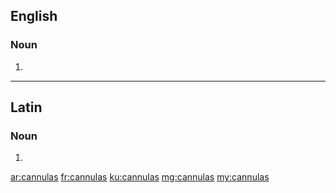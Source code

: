 ==English==

===Noun===
{{head|en|plural}}

# {{plural of|cannula|lang=en}}

----

==Latin==

===Noun===
{{la-noun-form|cannulās}}

# {{inflection of|cannula||acc|p|lang=la}}

[[ar:cannulas]]
[[fr:cannulas]]
[[ku:cannulas]]
[[mg:cannulas]]
[[my:cannulas]]